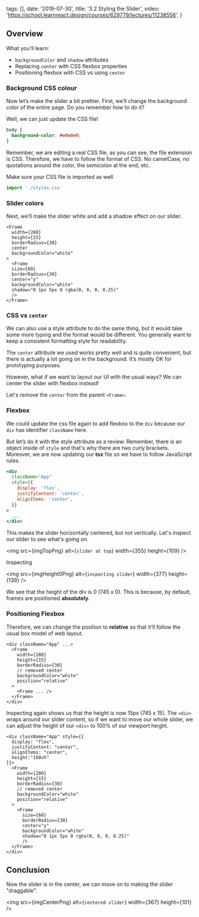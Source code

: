 
  tags: [],
  date: '2019-07-30',
  title: '3.2 Styling the Slider',
  video: 'https://school.learnreact.design/courses/629779/lectures/11238556',
}


## Overview

What you'll learn:

- `backgroundColor` and `shadow` attributes
- Replacing `center` with CSS flexbox properties
- Positioning flexbox with CSS vs using `center`

<CourseVideoLink to={props.pageContext.frontmatter.video} />

### Background CSS colour

Now let’s make the slider a bit prettier. First, we’ll change the background color of the entire page. Do you remember how to do it?

Well, we can just update the CSS file!

```css
body {
  background-color: #e0e0e0;
}
```

Remember, we are editing a real CSS file, as you can see, the file extension is CSS. Therefore, we have to follow the format of CSS. No camelCase, no quotations around the color, the semicolon at the end, etc.

Make sure your CSS file is imported as well.

```jsx
import './styles.css'
```

### Slider colors

Next, we’ll make the slider white and add a shadow effect on our slider.

```jsx{6,12-13}
<Frame
  width={280}
  height={15}
  borderRadius={30}
  center
  backgroundColor="white"
>
  <Frame
  size={60}
  borderRadius={30}
  center="y"
  backgroundColor="white"
  shadow="0 1px 5px 0 rgba(0, 0, 0, 0.25)"
  />
</Frame>
```

### CSS vs `center`

We can also use a style attribute to do the same thing, but it would take some more typing and the format would be different. You generally want to keep a consistent formatting style for readability.

The `center` attribute we used works pretty well and is quite convenient, but there is actually a lot going on in the background. It’s mostly OK for prototyping purposes.

However, what if we want to layout our UI with the usual ways? We can center the slider with flexbox instead!

Let's remove the `center` from the parent `<Frame>`.

### Flexbox

We could update the css file again to add flexbox to the `div` because our `div` has identifier `className` here.

But let’s do it with the style attribute as a review. Remember, there is an object inside of `style` and that's why there are two curly brackets. Moreover, we are now updating our **tsx** file so we have to follow JavaScript rules.

```jsx
<div
  className="App"
  style={{
    display: 'flex',
    justifyContent: 'center',
    alignItems: 'center',
  }}
>
  ...
</div>
```

This makes the slider horizontally centered, but not vertically. Let's inspect our slider to see what's going on.

<img src={imgTopPng} alt={`slider at top`} width={355} height={109} />

Inspecting

<img src={imgHeight0Png} alt={`inspecting slider`} width={377} height={139} />

We see that the height of the div is 0 (745 x 0). This is because, by default, frames are positioned **absolutely**.

### Positioning Flexbox

Therefore, we can change the position to **relative** so that it’ll follow the usual box model of web layout.

```jsx{8}
<div className="App" ...>
  <Frame
    width={280}
    height={15}
    borderRadius={30}
    // removed center
    backgroundColor="white"
    position="relative"
  >
    <Frame ... />
  </Frame>
</div>
```

Inspecting again shows us that the height is now 15px (745 x 15). The `<div>` wraps around our slider content, so if we want to move our whole slider, we can adjust the height of our `<div>` to 100% of our viewport height.

```jsx{5}
<div className="App" style={{
  display: "flex",
  justifyContent: "center",
  alignItems: "center",
  height:"100vh"
}}>
  <Frame
    width={280}
    height={15}
    borderRadius={30}
    // removed center
    backgroundColor="white"
    position="relative"
  >
    <Frame
      size={60}
      borderRadius={30}
      center="y"
      backgroundColor="white"
      shadow="0 1px 5px 0 rgba(0, 0, 0, 0.25)"
      />
  </Frame>
</div>
```

## Conclusion

Now the slider is in the center, we can move on to making the slider "draggable".

<img src={imgCenterPng} alt={`centered slider`} width={367} height={101} />
